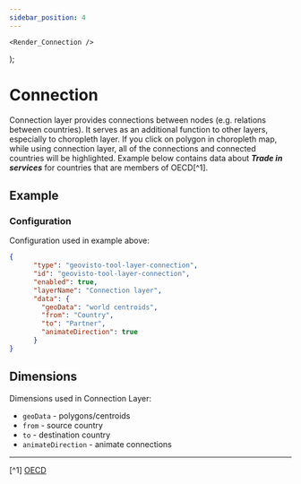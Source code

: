 ```yaml
---
sidebar_position: 4
---
```


    <Render_Connection />
);

# Connection
Connection layer provides connections between nodes (e.g. relations between countries).
It serves as an additional function to other layers, especially to choropleth layer.
If you click on polygon in choropleth map, while using connection layer, all of the connections and connected countries
will be highlighted.
Example below contains data about ***Trade in services*** for countries that are members of OECD[^1].

## Example
<Connection />

### Configuration
Configuration used in example above:
```json
{
      "type": "geovisto-tool-layer-connection",
      "id": "geovisto-tool-layer-connection",
      "enabled": true,
      "layerName": "Connection layer",
      "data": {
        "geoData": "world centroids",
        "from": "Country",
        "to": "Partner",
        "animateDirection": true
      }
}
```

## Dimensions
Dimensions used in Connection Layer:
* `geoData` - polygons/centroids
* `from` - source country
* `to` - destination country
* `animateDirection` - animate connections

***
[^1] [OECD](https://www.oecd.org/)